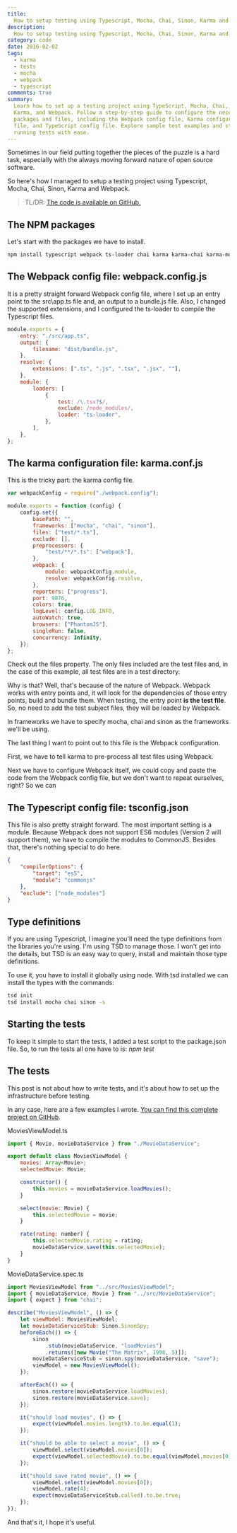 ```yaml
---
title:
  How to setup testing using Typescript, Mocha, Chai, Sinon, Karma and Webpack
description:
  How to setup testing using Typescript, Mocha, Chai, Sinon, Karma and Webpack.
category: code
date: 2016-02-02
tags:
  - karma
  - tests
  - mocha
  - webpack
  - typescript
comments: true
summary:
  Learn how to set up a testing project using TypeScript, Mocha, Chai, Sinon,
  Karma, and Webpack. Follow a step-by-step guide to configure the necessary
  packages and files, including the Webpack config file, Karma configuration
  file, and TypeScript config file. Explore sample test examples and start
  running tests with ease.
---
```


Sometimes in our field putting together the pieces of the puzzle is a hard task,
especially with the always moving forward nature of open source software.

So here's how I managed to setup a testing project using Typescript, Mocha,
Chai, Sinon, Karma and Webpack.

> TL/DR:
> [The code is available on GitHub.](https://github.com/thitemple/TypescriptMochaWebpackDemo)

## The NPM packages

Let's start with the packages we have to install.

```bash
npm install typescript webpack ts-loader chai karma karma-chai karma-mocha karma-phantomjs-launcher karma-sinon karma-typescript-preprocessor2 karma-webpack mocha phantomjs-prebuilt sinon --save-dev
```

## The Webpack config file: webpack.config.js

It is a pretty straight forward Webpack config file, where I set up an entry
point to the src\app.ts file and, an output to a bundle.js file. Also, I changed
the supported extensions, and I configured the ts-loader to compile the
Typescript files.

```js
module.exports = {
	entry: "./src/app.ts",
	output: {
		filename: "dist/bundle.js",
	},
	resolve: {
		extensions: [".ts", ".js", ".tsx", ".jsx", ""],
	},
	module: {
		loaders: [
			{
				test: /\.tsx?$/,
				exclude: /node_modules/,
				loader: "ts-loader",
			},
		],
	},
};
```

## The karma configuration file: karma.conf.js

This is the tricky part: the karma config file.

```js
var webpackConfig = require("./webpack.config");

module.exports = function (config) {
	config.set({
		basePath: "",
		frameworks: ["mocha", "chai", "sinon"],
		files: ["test/*.ts"],
		exclude: [],
		preprocessors: {
			"test/**/*.ts": ["webpack"],
		},
		webpack: {
			module: webpackConfig.module,
			resolve: webpackConfig.resolve,
		},
		reporters: ["progress"],
		port: 9876,
		colors: true,
		logLevel: config.LOG_INFO,
		autoWatch: true,
		browsers: ["PhantomJS"],
		singleRun: false,
		concurrency: Infinity,
	});
};
```

Check out the files property. The only files included are the test files and, in
the case of this example, all test files are in a test directory.

Why is that? Well, that's because of the nature of Webpack. Webpack works with
entry points and, it will look for the dependencies of those entry points, build
and bundle them. When testing, the entry point **is the test file**. So, no need
to add the test subject files, they will be loaded by Webpack.

In frameworks we have to specify mocha, chai and sinon as the frameworks we'll
be using.

The last thing I want to point out to this file is the Webpack configuration.

First, we have to tell karma to pre-process all test files using Webpack.

Next we have to configure Webpack itself, we could copy and paste the code from
the Webpack config file, but we don't want to repeat ourselves, right? So we can

## The Typescript config file: tsconfig.json

This file is also pretty straight forward. The most important setting is a
module. Because Webpack does not support ES6 modules (Version 2 will support
them), we have to compile the modules to CommonJS. Besides that, there's nothing
special to do here.

```json
{
	"compilerOptions": {
		"target": "es5",
		"module": "commonjs"
	},
	"exclude": ["node_modules"]
}
```

## Type definitions

If you are using Typescript, I imagine you'll need the type definitions from the
libraries you're using. I'm using TSD to manage those. I won't get into the
details, but TSD is an easy way to query, install and maintain those type
definitions.

To use it, you have to install it globally using node. With tsd installed we can
install the types with the commands:

```bash
tsd init
tsd install mocha chai sinon -s
```

## Starting the tests

To keep it simple to start the tests, I added a test script to the package.json
file. So, to run the tests all one have to is: _npm test_

## The tests

This post is not about how to write tests, and it's about how to set up the
infrastructure before testing.

In any case, here are a few examples I wrote.
[You can find this complete project on GitHub](https://github.com/vintem/TypescriptMochaWebpackDemo).

MoviesViewModel.ts

```js
import { Movie, movieDataService } from "./MovieDataService";

export default class MoviesViewModel {
	movies: Array<Movie>;
	selectedMovie: Movie;

	constructor() {
		this.movies = movieDataService.loadMovies();
	}

	select(movie: Movie) {
		this.selectedMovie = movie;
	}

	rate(rating: number) {
		this.selectedMovie.rating = rating;
		movieDataService.save(this.selectedMovie);
	}
}
```

MovieDataService.spec.ts

```js
import MoviesViewModel from "../src/MoviesViewModel";
import { movieDataService, Movie } from "../src/MovieDataService";
import { expect } from "chai";

describe("MoviesViewModel", () => {
	let viewModel: MoviesViewModel;
	let movieDataServiceStub: Sinon.SinonSpy;
	beforeEach(() => {
		sinon
			.stub(movieDataService, "loadMovies")
			.returns([new Movie("The Matrix", 1998, 5)]);
		movieDataServiceStub = sinon.spy(movieDataService, "save");
		viewModel = new MoviesViewModel();
	});

	afterEach(() => {
		sinon.restore(movieDataService.loadMovies);
		sinon.restore(movieDataService.save);
	});

	it("should load movies", () => {
		expect(viewModel.movies.length).to.be.equal(1);
	});

	it("should be able to select a movie", () => {
		viewModel.select(viewModel.movies[0]);
		expect(viewModel.selectedMovie).to.be.equal(viewModel.movies[0]);
	});

	it("should save rated movie", () => {
		viewModel.select(viewModel.movies[0]);
		viewModel.rate(4);
		expect(movieDataServiceStub.called).to.be.true;
	});
});
```

And that's it, I hope it's useful.
